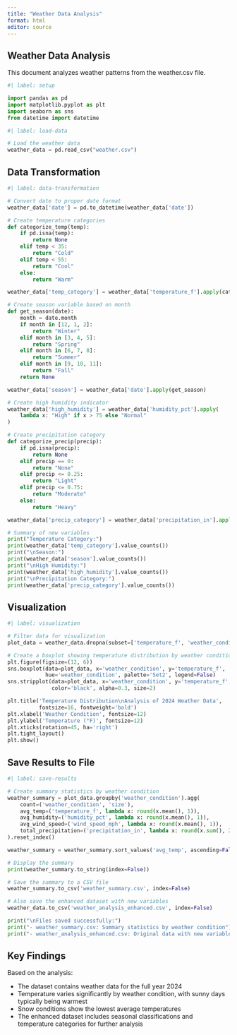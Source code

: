 ```yaml
---
title: "Weather Data Analysis"
format: html
editor: source
---
```


## Weather Data Analysis

This document analyzes weather patterns from the weather.csv file.

```python
#| label: setup

import pandas as pd
import matplotlib.pyplot as plt
import seaborn as sns
from datetime import datetime
```

```python
#| label: load-data

# Load the weather data
weather_data = pd.read_csv("weather.csv")
```

## Data Transformation

```python
#| label: data-transformation

# Convert date to proper date format
weather_data['date'] = pd.to_datetime(weather_data['date'])

# Create temperature categories
def categorize_temp(temp):
    if pd.isna(temp):
        return None
    elif temp < 35:
        return "Cold"
    elif temp < 55:
        return "Cool"
    else:
        return "Warm"

weather_data['temp_category'] = weather_data['temperature_f'].apply(categorize_temp)

# Create season variable based on month
def get_season(date):
    month = date.month
    if month in [12, 1, 2]:
        return "Winter"
    elif month in [3, 4, 5]:
        return "Spring"
    elif month in [6, 7, 8]:
        return "Summer"
    elif month in [9, 10, 11]:
        return "Fall"
    return None

weather_data['season'] = weather_data['date'].apply(get_season)

# Create high humidity indicator
weather_data['high_humidity'] = weather_data['humidity_pct'].apply(
    lambda x: "High" if x > 75 else "Normal"
)

# Create precipitation category
def categorize_precip(precip):
    if pd.isna(precip):
        return None
    elif precip == 0:
        return "None"
    elif precip <= 0.25:
        return "Light"
    elif precip <= 0.75:
        return "Moderate"
    else:
        return "Heavy"

weather_data['precip_category'] = weather_data['precipitation_in'].apply(categorize_precip)

# Summary of new variables
print("Temperature Category:")
print(weather_data['temp_category'].value_counts())
print("\nSeason:")
print(weather_data['season'].value_counts())
print("\nHigh Humidity:")
print(weather_data['high_humidity'].value_counts())
print("\nPrecipitation Category:")
print(weather_data['precip_category'].value_counts())
```

## Visualization

```python
#| label: visualization

# Filter data for visualization
plot_data = weather_data.dropna(subset=['temperature_f', 'weather_condition'])

# Create a boxplot showing temperature distribution by weather condition
plt.figure(figsize=(12, 6))
sns.boxplot(data=plot_data, x='weather_condition', y='temperature_f',
            hue='weather_condition', palette='Set2', legend=False)
sns.stripplot(data=plot_data, x='weather_condition', y='temperature_f',
              color='black', alpha=0.3, size=2)

plt.title('Temperature Distribution\nAnalysis of 2024 Weather Data',
          fontsize=16, fontweight='bold')
plt.xlabel('Weather Condition', fontsize=12)
plt.ylabel('Temperature (°F)', fontsize=12)
plt.xticks(rotation=45, ha='right')
plt.tight_layout()
plt.show()
```

## Save Results to File

```python
#| label: save-results

# Create summary statistics by weather condition
weather_summary = plot_data.groupby('weather_condition').agg(
    count=('weather_condition', 'size'),
    avg_temp=('temperature_f', lambda x: round(x.mean(), 1)),
    avg_humidity=('humidity_pct', lambda x: round(x.mean(), 1)),
    avg_wind_speed=('wind_speed_mph', lambda x: round(x.mean(), 1)),
    total_precipitation=('precipitation_in', lambda x: round(x.sum(), 2))
).reset_index()

weather_summary = weather_summary.sort_values('avg_temp', ascending=False)

# Display the summary
print(weather_summary.to_string(index=False))

# Save the summary to a CSV file
weather_summary.to_csv('weather_summary.csv', index=False)

# Also save the enhanced dataset with new variables
weather_data.to_csv('weather_analysis_enhanced.csv', index=False)

print("\nFiles saved successfully:")
print("- weather_summary.csv: Summary statistics by weather condition")
print("- weather_analysis_enhanced.csv: Original data with new variables")
```

## Key Findings

Based on the analysis:

-   The dataset contains weather data for the full year 2024
-   Temperature varies significantly by weather condition, with sunny days typically being warmest
-   Snow conditions show the lowest average temperatures
-   The enhanced dataset includes seasonal classifications and temperature categories for further analysis
